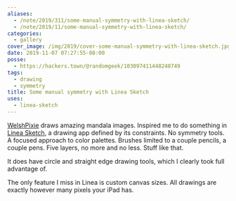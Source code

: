```yaml
---
aliases:
  - /note/2019/311/some-manual-symmetry-with-linea-sketch/
  - /note/2019/11/some-manual-symmetry-with-linea-sketch/
categories:
  - gallery
cover_image: /img/2019/cover-some-manual-symmetry-with-linea-sketch.jpg
date: 2019-11-07 07:27:55-08:00
posse:
  - https://hackers.town/@randomgeek/103097411448248749
tags:
  - drawing
  - symmetry
title: Some manual symmetry with Linea Sketch
uses:
  - linea-sketch
---
```


[WelshPixie][] draws amazing mandala images.
Inspired me to do something in [Linea Sketch][], a drawing app defined by its constraints.
No symmetry tools.
A focused approach to color palettes.
Brushes limited to a couple
pencils, a couple pens. Five layers, no more and no less. Stuff like that.

It does have circle and straight edge drawing tools, which I clearly took full advantage of.

The only feature I miss in Linea is custom canvas sizes. All drawings are exactly however many pixels your
iPad has.

[WelshPixie]: http://delsdoodles.com/
[Linea Sketch]: https://linea-app.com/

